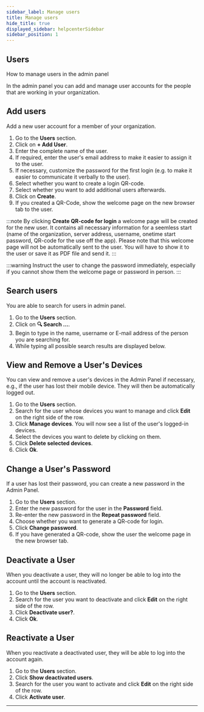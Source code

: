 ```yaml
---
sidebar_label: Manage users
title: Manage users
hide_title: true
displayed_sidebar: helpcenterSidebar
sidebar_position: 1
---
```




<div class="hero hero--primary">
  <div class="container">
    <h2 class="hero__title">Users</h2>
    <p class="hero__subtitle">How to manage users in the admin panel</p>
    <p>In the admin panel you can add and manage user accounts for the people that are working in your organization.</p>
  </div>
</div>

## Add users

Add a new user account for a member of your organization.

<Tabs>
  <TabItem value="desktop" label="Desktop" default>
  <ol>
    <li>Go to the <b>Users</b> section.</li>
    <li>Click on <b>+ Add User</b>.</li>
    <li>Enter the complete name of the user.</li>
    <li>If required, enter the user's email address to make it easier to assign it to the user.</li>
    <li>If necessary, customize the password for the first login (e.g. to make it easier to communicate it verbally to the user).</li>
    <li>Select whether you want to create a login QR-code.</li>
    <li>Select whether you want to add additional users afterwards.</li>
    <li>Click on <b>Create</b>.</li>
    <li>If you created a QR-Code, show the welcome page on the new browser tab to the user.</li>
  </ol>
  </TabItem>
</Tabs>

:::note
By clicking <b>Create QR-code for login</b> a welcome page will be created for the new user. It contains all necessary information for a seemless start (name of the organization, server address, username, onetime start password, QR-code for the use off the app).
Please note that this welcome page will not be automatically sent to the user. You will have to show it to the user or save it as PDF file and send it. 
:::

:::warning
Instruct the user to change the password immediately, especially if you cannot show them the welcome page or password in person.
:::


## Search users

You are able to search for users in admin panel.

<Tabs>
  <TabItem value="desktop" label="Desktop" default>
  <ol>
    <li>Go to the <b>Users</b> section.</li>
    <li>Click on <b>🔍 Search …</b>.</li>
    <li>Begin to type in the name, username or E-mail address of the person you are searching for.</li>
    <li>While typing all possible search results are displayed below.</li>
  </ol>
  </TabItem>
</Tabs>

## View and Remove a User's Devices

You can view and remove a user's devices in the Admin Panel if necessary, e.g., if the user has lost their mobile device. They will then be automatically logged out.

<Tabs>
  <TabItem value="desktop" label="Desktop" default>
  <ol>
    <li>Go to the <b>Users</b> section.</li>
    <li>Search for the user whose devices you want to manage and click <b>Edit</b> on the right side of the row.</li>
    <li>Click <b>Manage devices</b>. You will now see a list of the user's logged-in devices.</li>
    <li>Select the devices you want to delete by clicking on them.</li>
    <li>Click <b>Delete selected devices</b>.</li>
    <li>Click <b>Ok</b>.</li>
  </ol>
  </TabItem>
</Tabs>

## Change a User's Password

If a user has lost their password, you can create a new password in the Admin Panel.

<Tabs>
  <TabItem value="desktop" label="Desktop" default>
  <ol>
    <li>Go to the <b>Users</b> section.</li>
    <li>Enter the new password for the user in the <b>Password</b> field.</li>
    <li>Re-enter the new password in the <b>Repeat password</b> field.</li>
    <li>Choose whether you want to generate a QR-code for login.</li>
    <li>Click <b>Change password</b>.</li>
    <li>If you have generated a QR-code, show the user the welcome page in the new browser tab.</li>
  </ol>
  </TabItem>
</Tabs>

## Deactivate a User

When you deactivate a user, they will no longer be able to log into the account until the account is reactivated.

<Tabs>
  <TabItem value="desktop" label="Desktop" default>
  <ol>
    <li>Go to the <b>Users</b> section.</li>
    <li>Search for the user you want to deactivate and click <b>Edit</b> on the right side of the row.</li>
    <li>Click <b>Deactivate user?</b>.</li>
    <li>Click <b>Ok</b>.</li>
  </ol>
  </TabItem>
</Tabs>

## Reactivate a User

When you reactivate a deactivated user, they will be able to log into the account again.

<Tabs>
  <TabItem value="desktop" label="Desktop" default>
  <ol>
    <li>Go to the <b>Users</b> section.</li>
    <li>Click <b>Show deactivated users</b>.</li>
    <li>Search for the user you want to activate and click <b>Edit</b> on the right side of the row.</li>
    <li>Click <b>Activate user</b>.</li>
  </ol>
  </TabItem>
</Tabs>


---
